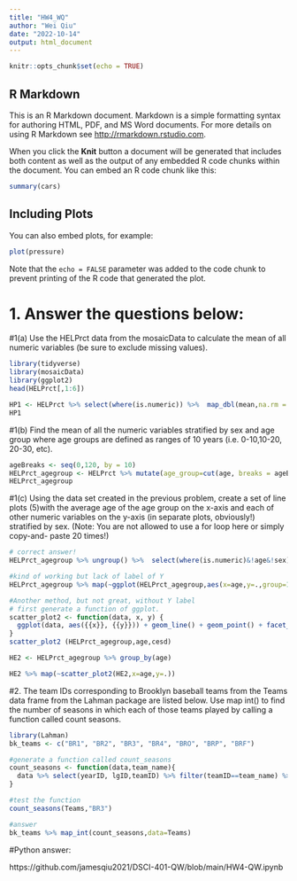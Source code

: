 ```yaml
---
title: "HW4_WQ"
author: "Wei Qiu"
date: "2022-10-14"
output: html_document
---
```


```r
knitr::opts_chunk$set(echo = TRUE)
```

## R Markdown

This is an R Markdown document. Markdown is a simple formatting syntax for authoring HTML, PDF, and MS Word documents. For more details on using R Markdown see <http://rmarkdown.rstudio.com>.

When you click the **Knit** button a document will be generated that includes both content as well as the output of any embedded R code chunks within the document. You can embed an R code chunk like this:

```r
summary(cars)
```

## Including Plots

You can also embed plots, for example:

```r
plot(pressure)
```

Note that the `echo = FALSE` parameter was added to the code chunk to prevent printing of the R code that generated the plot.

# 1. Answer the questions below:
#1(a) Use the HELPrct data from the mosaicData to calculate the mean of all numeric variables (be sure to exclude missing values).

```r
library(tidyverse)
library(mosaicData)
library(ggplot2)
head(HELPrct[,1:6])
```
```r
HP1 <- HELPrct %>% select(where(is.numeric)) %>%  map_dbl(mean,na.rm = TRUE)
HP1
```


#1(b) Find the mean of all the numeric variables stratified by sex and age group where age groups are defined as ranges of 10 years (i.e. 0-10,10-20, 20-30, etc).


```r
ageBreaks <- seq(0,120, by = 10)
HELPrct_agegroup <- HELPrct %>% mutate(age_group=cut(age, breaks = ageBreaks)) %>% group_by(sex,age_group) %>% summarize(across(where(is.numeric), mean, na.rm = TRUE))
HELPrct_agegroup
```



#1(c) Using the data set created in the previous problem, create a set of line plots (5)with the average age of the age group on the x-axis and each of other numeric variables on the y-axis (in separate plots, obviously!) stratified by sex. (Note: You are not allowed to use a for loop here or simply copy-and- paste 20 times!)

```r
# correct answer! 
HELPrct_agegroup %>% ungroup() %>%  select(where(is.numeric)&!age&!sex) %>% colnames() %>%  map(~ggplot(HELPrct_agegroup,aes(x=age,y=.data[[.]],group=1))+geom_line()+geom_point()+facet_wrap(~sex))
```

```r
#kind of working but lack of label of Y
HELPrct_agegroup %>% map(~ggplot(HELPrct_agegroup,aes(x=age,y=.,group=1))+geom_line()+geom_point()+facet_wrap(~sex))
```


```r
#Another method, but not great, without Y label
# first generate a function of ggplot.
scatter_plot2 <- function(data, x, y) {
  ggplot(data, aes({{x}}, {{y}})) + geom_line() + geom_point() + facet_wrap(~sex)
}
scatter_plot2 (HELPrct_agegroup,age,cesd)
```

```r

HE2 <- HELPrct_agegroup %>% group_by(age)

HE2 %>% map(~scatter_plot2(HE2,x=age,y=.)) 
```


#2. The team IDs corresponding to Brooklyn baseball teams from the Teams data frame from the Lahman package are listed below. Use map int() to find the number of seasons in which each of those teams played by calling a function called count seasons. 


```r
library(Lahman)
bk_teams <- c("BR1", "BR2", "BR3", "BR4", "BRO", "BRP", "BRF")
```


```r
#generate a function called count_seasons
count_seasons <- function(data,team_name){
  data %>% select(yearID, lgID,teamID) %>% filter(teamID==team_name) %>%  group_by(yearID) %>% nrow()
}

```

```r
#test the function
count_seasons(Teams,"BR3")
```

```r
#answer
bk_teams %>% map_int(count_seasons,data=Teams)
```
#Python answer:

https://github.com/jamesqiu2021/DSCI-401-QW/blob/main/HW4-QW.ipynb

